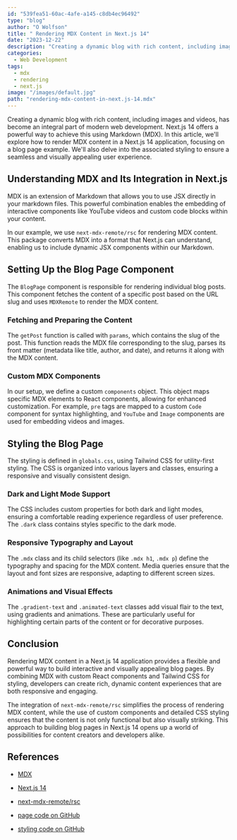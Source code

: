 ```yaml
---
id: "539fea51-60ac-4afe-a145-c8db4ec96492"
type: "blog"
author: "O Wolfson"
title: " Rendering MDX Content in Next.js 14"
date: "2023-12-22"
description: "Creating a dynamic blog with rich content, including images and videos, has become an integral part of modern web development. Next.js 14 offers a powerful way to achieve this using Markdown (MDX). "
categories:
  - Web Development
tags:
  - mdx
  - rendering
  - next.js
image: "/images/default.jpg"
path: "rendering-mdx-content-in-next.js-14.mdx"
---
```


Creating a dynamic blog with rich content, including images and videos, has become an integral part of modern web development. Next.js 14 offers a powerful way to achieve this using Markdown (MDX). In this article, we'll explore how to render MDX content in a Next.js 14 application, focusing on a blog page example. We'll also delve into the associated styling to ensure a seamless and visually appealing user experience.

## Understanding MDX and Its Integration in Next.js

MDX is an extension of Markdown that allows you to use JSX directly in your markdown files. This powerful combination enables the embedding of interactive components like YouTube videos and custom code blocks within your content.

In our example, we use `next-mdx-remote/rsc` for rendering MDX content. This package converts MDX into a format that Next.js can understand, enabling us to include dynamic JSX components within our Markdown.

## Setting Up the Blog Page Component

The `BlogPage` component is responsible for rendering individual blog posts. This component fetches the content of a specific post based on the URL slug and uses `MDXRemote` to render the MDX content.

### Fetching and Preparing the Content

The `getPost` function is called with `params`, which contains the slug of the post. This function reads the MDX file corresponding to the slug, parses its front matter (metadata like title, author, and date), and returns it along with the MDX content.

### Custom MDX Components

In our setup, we define a custom `components` object. This object maps specific MDX elements to React components, allowing for enhanced customization. For example, `pre` tags are mapped to a custom `Code` component for syntax highlighting, and `YouTube` and `Image` components are used for embedding videos and images.

## Styling the Blog Page

The styling is defined in `globals.css`, using Tailwind CSS for utility-first styling. The CSS is organized into various layers and classes, ensuring a responsive and visually consistent design.

### Dark and Light Mode Support

The CSS includes custom properties for both dark and light modes, ensuring a comfortable reading experience regardless of user preference. The `.dark` class contains styles specific to the dark mode.

### Responsive Typography and Layout

The `.mdx` class and its child selectors (like `.mdx h1`, `.mdx p`) define the typography and spacing for the MDX content. Media queries ensure that the layout and font sizes are responsive, adapting to different screen sizes.

### Animations and Visual Effects

The `.gradient-text` and `.animated-text` classes add visual flair to the text, using gradients and animations. These are particularly useful for highlighting certain parts of the content or for decorative purposes.

## Conclusion

Rendering MDX content in a Next.js 14 application provides a flexible and powerful way to build interactive and visually appealing blog pages. By combining MDX with custom React components and Tailwind CSS for styling, developers can create rich, dynamic content experiences that are both responsive and engaging.

The integration of `next-mdx-remote/rsc` simplifies the process of rendering MDX content, while the use of custom components and detailed CSS styling ensures that the content is not only functional but also visually striking. This approach to building blog pages in Next.js 14 opens up a world of possibilities for content creators and developers alike.

## References

- [MDX](https://mdxjs.com/)
- [Next.js 14](https://nextjs.org/blog/next-14)
- [next-mdx-remote/rsc](https://www.npmjs.com/package/next-mdx-remote)

- [page code on GitHub](https://github.com/owolfdev/mdx-blog/blob/main/app/blog/%5Bslug%5D/page.tsx)
- [styling code on GitHub](https://github.com/owolfdev/mdx-blog/blob/main/app/globals.css)
